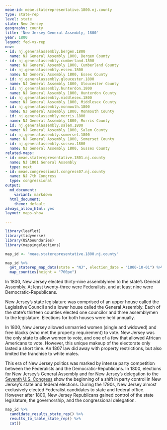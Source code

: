 ```yaml
---
meae-id: meae.staterepresentative.1800.nj.county
type: state-rep
level: state
state: New Jersey
geography: county
title: 'New Jersey General Assembly, 1800'
year: 1800
legend: fed-vs-rep
nnv:
- id: nj.generalassembly.bergen.1800
  name: NJ General Assembly 1800, Bergen County
- id: nj.generalassembly.cumberland.1800
  name: NJ General Assembly 1800, Cumberland County
- id: nj.generalassembly.essex.1800
  name: NJ General Assembly 1800, Essex County
- id: nj.generalassembly.gloucester.1800
  name: NJ General Assembly 1800, Gloucester County
- id: nj.generalassembly.hunterdon.1800
  name: NJ General Assembly 1800, Hunterdon County
- id: nj.generalassembly.middlesex.1800
  name: NJ General Assembly 1800, Middlesex County
- id: nj.generalassembly.monmouth.1800
  name: NJ General Assembly 1800, Monmouth County            
- id: nj.generalassembly.morris.1800
  name: NJ General Assembly 1800, Morris County
- id: nj.generalassembly.salem.1800
  name: NJ General Assembly 1800, Salem County
- id: nj.generalassembly.somerset.1800
  name: NJ General Assembly 1800, Somerset County
- id: nj.generalassembly.sussex.1800
  name: NJ General Assembly 1800, Sussex County        
related-maps:
- id: meae.staterepresentative.1801.nj.county
  name: NJ 1801 General Assembly
  type: next
- id: meae.congressional.congress07.nj.county
  name: NJ 7th Congress
  type: congressional
output:
  md_document:
    variant: markdown
  html_document:
    theme: default
always_allow_html: yes
layout: maps-show

---
```


```r
library(leaflet)
library(tidyverse)
library(USAboundaries)
library(mappingelections)

map_id <- "meae.staterepresentative.1800.nj.county"
```

<div class="map">

```r
map_id %>%
  get_staterep_map_data(state = "NJ", election_date = "1800-10-01") %>%
  map_counties(height = "700px")
```

</div>

In 1800, New Jersey elected thirty-nine assemblymen to the state’s General Assembly. At least twenty-three were Federalists, and at least nine were Democratic-Republicans.

New Jersey’s state legislature was comprised of an upper house called the Legislative Council and a lower house called the General Assembly. Each of the state's thirteen counties elected one councilor and three assemblymen to the legislature. Elections for both houses were held annually. 

In 1800, New Jersey allowed unmarried women (single and widowed) and free blacks (who met the property requirement) to vote. New Jersey was the only state to allow women to vote, and one of a few that allowed African Americans to vote. However, this unique makeup of the electorate only lasted a short time. An 1807 law did away with property restrictions, but also limited the franchise to white males. 

This era of New Jersey politics was marked by intense party competition between the Federalists and the Democratic-Republicans. In 1800, elections for New Jersey’s General Assembly and for New Jersey’s delegation to the [Seventh U.S. Congress](http://earlyamericanelections.org/maps/meae.congressional.congress07.nj.county.html) show the beginning of a shift in party control in New Jersey’s state and federal elections. During the 1790s, New Jersey almost exclusively elected Federalist candidates to state and federal office. However after 1800, New Jersey Republicans gained control of the state legislature, the governorship, and the congressional delegation.

<div class="results-table">

```r
map_id %>%
  candidate_results_state_rep() %>%
  results_to_table_state_rep() %>%
  cat()
```

</div>
